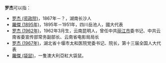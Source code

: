 '''罗杰'''可以指：
* [[罗杰_(资政院)|罗杰 (资政院)]]，1867年－？，湖南长沙人
* [[羅傑_(1895年)|羅傑 (1895年)]]，1895年－1951年，四川岳池人，國大代表
* [[罗杰_(1962年)|罗杰 (1962年)]]，1962年3月生，云南昆明人，曾任中共[[丽江市|丽江市]]委书记、中共云南省委宣传部常务副部长、云南省电影局局长
* [[罗杰_(1967年)|罗杰 (1967年)]]，湖北省十堰市太和医院党委书记、院长，第十三届全国人大代表
* [[羅傑_(袋鼠)|羅傑 (袋鼠)]]，一隻澳大利亞紅大袋鼠。

{{disambig|cat=二字罗姓人名消歧义|jie}}